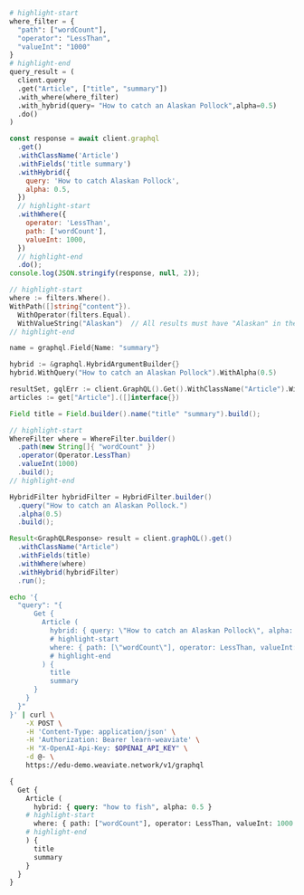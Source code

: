 

<Tabs groupId="languages">
<TabItem value="py" label="Python Client v4">
  <FilteredTextBlock
    text={PyCode}
    startMarker="START GraphQLHybridWithFilter"
    endMarker="END GraphQLHybridWithFilter"
    language="py"
  />
</TabItem>
<TabItem value="py3" label="Python Client v3">

```python
# highlight-start
where_filter = {
  "path": ["wordCount"],
  "operator": "LessThan",
  "valueInt": "1000"
}
# highlight-end
query_result = (
  client.query
  .get("Article", ["title", "summary"])
  .with_where(where_filter)
  .with_hybrid(query= "How to catch an Alaskan Pollock",alpha=0.5)
  .do()
)
```

</TabItem>
<TabItem value="js" label="JS/TS Client v2">

```js
const response = await client.graphql
  .get()
  .withClassName('Article')
  .withFields('title summary')
  .withHybrid({
    query: 'How to catch Alaskan Pollock',
    alpha: 0.5,
  })
  // highlight-start
  .withWhere({
    operator: 'LessThan',
    path: ['wordCount'],
    valueInt: 1000,
  })
  // highlight-end
  .do();
console.log(JSON.stringify(response, null, 2));
```

</TabItem>
<TabItem value="go" label="Go">

```go
// highlight-start
where := filters.Where().
WithPath([]string{"content"}).
  WithOperator(filters.Equal).
  WithValueString("Alaskan")  // All results must have "Alaskan" in the content property
// highlight-end

name = graphql.Field{Name: "summary"}

hybrid := &graphql.HybridArgumentBuilder{}
hybrid.WithQuery("How to catch an Alaskan Pollock").WithAlpha(0.5)

resultSet, gqlErr := client.GraphQL().Get().WithClassName("Article").WithHybrid(hybrid).WithWhere(where).WithFields(name).Do(context.Background())
articles := get["Article"].([]interface{})
```

</TabItem>
<TabItem value="java" label="Java">

```java
Field title = Field.builder().name("title" "summary").build();

// highlight-start
WhereFilter where = WhereFilter.builder()
  .path(new String[]{ "wordCount" })
  .operator(Operator.LessThan)
  .valueInt(1000)
  .build();
// highlight-end

HybridFilter hybridFilter = HybridFilter.builder()
  .query("How to catch an Alaskan Pollock.")
  .alpha(0.5)
  .build();

Result<GraphQLResponse> result = client.graphQL().get()
  .withClassName("Article")
  .withFields(title)
  .withWhere(where)
  .withHybrid(hybridFilter)
  .run();
```

</TabItem>
<TabItem value="curl" label="Curl">

```bash
echo '{
  "query": "{
      Get {
        Article (
          hybrid: { query: \"How to catch an Alaskan Pollock\", alpha: 0.5 }
          # highlight-start
          where: { path: [\"wordCount\"], operator: LessThan, valueInt: 1000 }
          # highlight-end
        ) {
          title
          summary
      }
    }
  }"
}' | curl \
    -X POST \
    -H 'Content-Type: application/json' \
    -H 'Authorization: Bearer learn-weaviate' \
    -H "X-OpenAI-Api-Key: $OPENAI_API_KEY" \
    -d @- \
    https://edu-demo.weaviate.network/v1/graphql
```

</TabItem>
<TabItem value="graphql" label="GraphQL">

```graphql
{
  Get {
    Article (
      hybrid: { query: "how to fish", alpha: 0.5 }
    # highlight-start
      where: { path: ["wordCount"], operator: LessThan, valueInt: 1000 }
    # highlight-end
    ) {
      title
      summary
    }
  }
}
```

</TabItem>
</Tabs>
